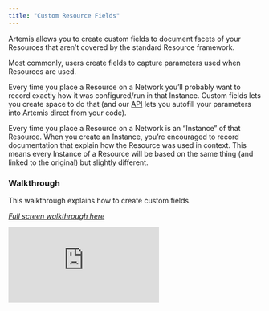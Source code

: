```yaml
---
title: "Custom Resource Fields"
---
```

Artemis allows you to create custom fields to document facets of your Resources that aren’t covered by the standard Resource framework.

Most commonly, users create fields to capture parameters used when Resources are used. 

Every time you place a Resource on a Network you’ll probably want to record exactly how it was configured/run in that Instance. Custom fields lets you create space to do that (and our [API](https://docs.artemisplatform.com/api) lets you autofill your parameters into Artemis direct from your code).

<Card title="What are Instances?">
Every time you place a Resource on a Network is an “Instance” of that Resource. When you create an Instance, you’re encouraged to record documentation that explain how the Resource was used in context. This means every Instance of a Resource will be based on the same thing (and linked to the original) but slightly different. 
</Card>

### Walkthrough
This walkthrough explains how to create custom fields.

*[Full screen walkthrough here](https://app.supademo.com/demo/rlQJ8fcs2rCAw0bOS4vNa)* 
<iframe src="https://app.supademo.com/embed/rlQJ8fcs2rCAw0bOS4vNa" frameborder="0" webkitallowfullscreen="true" mozallowfullscreen="true" allowfullscreen style={{"width":"719px","height":"500px","border":"none"}}></iframe>
